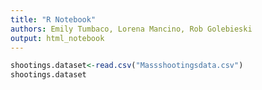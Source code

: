```yaml
---
title: "R Notebook"
authors: Emily Tumbaco, Lorena Mancino, Rob Golebieski
output: html_notebook
---
```


```r
shootings.dataset<-read.csv("Massshootingsdata.csv")
shootings.dataset
```

